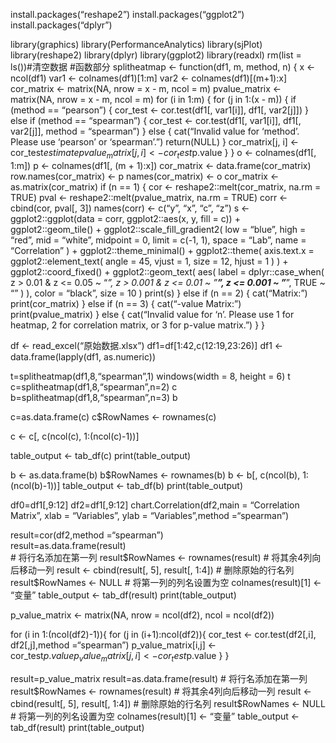 install.packages("reshape2")
install.packages("ggplot2")
install.packages("dplyr")

library(graphics)
library(PerformanceAnalytics)
library(sjPlot)
library(reshape2)
library(dplyr)
library(ggplot2)
library(readxl)
rm(list = ls())#清空数据
#函数部分
splitheatmap <- function(df1, m, method, n) {
  x <- ncol(df1)
  var1 <- colnames(df1)[1:m]
  var2 <- colnames(df1)[(m+1):x]
  cor_matrix <- matrix(NA, nrow = x - m, ncol = m)
  pvalue_matrix <- matrix(NA, nrow = x - m, ncol = m) 
  for (i in 1:m) {
    for (j in 1:(x - m)) {
      if (method == "pearson") {
        cor_test <- cor.test(df1[, var1[i]], df1[, var2[j]])
      } else if (method == "spearman") {
        cor_test <- cor.test(df1[, var1[i]], df1[, var2[j]], method = "spearman")
      } else {
        cat("Invalid value for 'method'. Please use 'pearson' or 'spearman'.")
        return(NULL)
      }
      cor_matrix[j, i] <- cor_test$estimate
      pvalue_matrix[j, i] <- cor_test$p.value
    }
  }
  o <- colnames(df1[, 1:m])
  p <- colnames(df1[, (m + 1):x])
  cor_matrix <- data.frame(cor_matrix)
  row.names(cor_matrix) <- p
  names(cor_matrix) <- o
  cor_matrix <- as.matrix(cor_matrix) 
  if (n == 1) {
    cor <- reshape2::melt(cor_matrix, na.rm = TRUE)
    pval <- reshape2::melt(pvalue_matrix, na.rm = TRUE)
    corr <- cbind(cor, pval[, 3])
    names(corr) <- c("y", "x", "c", "z")
    s <- ggplot2::ggplot(data = corr, ggplot2::aes(x, y, fill = c)) +
      ggplot2::geom_tile() +
      ggplot2::scale_fill_gradient2(
        low = "blue", high = "red", mid = "white", midpoint = 0,
        limit = c(-1, 1), space = "Lab", name = "Correlation"
      ) +
      ggplot2::theme_minimal() +
      ggplot2::theme(
        axis.text.x = ggplot2::element_text(
          angle = 45, vjust = 1, size = 12, hjust = 1
        )
      ) +
      ggplot2::coord_fixed() +
      ggplot2::geom_text(
        aes(
          label = dplyr::case_when(
            z > 0.01 & z <= 0.05 ~ "*",
            z > 0.001 & z <= 0.01 ~ "**",
            z <= 0.001 ~ "***",
            TRUE ~ ""
          )
        ),
        color = "black", size = 10
      )
    print(s)
  } else if (n == 2) {
    cat("\nCorrelation Matrix:\n")
    print(cor_matrix)
  } else if (n == 3) {
    cat("\nP-value Matrix:\n")
    print(pvalue_matrix)
  } else {
    cat("Invalid value for 'n'. Please use 1 for heatmap, 2 for correlation matrix, or 3 for p-value matrix.")
  }
}




df <- read_excel("原始数据.xlsx")
df1=df[1:42,c(12:19,23:26)]
df1 <- data.frame(lapply(df1, as.numeric))



t=splitheatmap(df1,8,"spearman",1)
windows(width = 8, height = 6)
t
c=splitheatmap(df1,8,"spearman",n=2)
c
b=splitheatmap(df1,8,"spearman",n=3)
b

c=as.data.frame(c)
c$RowNames <- rownames(c)

c <- c[, c(ncol(c), 1:(ncol(c)-1))]

table_output <- tab_df(c)
print(table_output)

b <- as.data.frame(b)
b$RowNames <- rownames(b)
b <- b[, c(ncol(b), 1:(ncol(b)-1))]
table_output <- tab_df(b)
print(table_output)



df0=df1[,9:12]
df2=df1[,9:12]
chart.Correlation(df2,main = "Correlation Matrix", 
                  xlab = "Variables", 
                  ylab = "Variables",method ="spearman")
                  
                  
result=cor(df2,method ="spearman")                
result=as.data.frame(result)  
# 将行名添加在第一列
result$RowNames <- rownames(result)
# 将其余4列向后移动一列
result <- cbind(result[, 5], result[, 1:4])
# 删除原始的行名列
result$RowNames <- NULL
# 将第一列的列名设置为空
colnames(result)[1] <- "变量"
table_output <- tab_df(result)
print(table_output)                

p_value_matrix <- matrix(NA, nrow = ncol(df2), ncol = ncol(df2))    

for (i in 1:(ncol(df2)-1)){
  for (j in (i+1):ncol(df2)){
    cor_test <- cor.test(df2[,i], df2[,j],method ="spearman")
    p_value_matrix[i,j] <- cor_test$p.value
    p_value_matrix[j,i] <- cor_test$p.value
  }
}

result=p_value_matrix
result=as.data.frame(result) 
# 将行名添加在第一列
result$RowNames <- rownames(result)
# 将其余4列向后移动一列
result <- cbind(result[, 5], result[, 1:4])
# 删除原始的行名列
result$RowNames <- NULL
# 将第一列的列名设置为空
colnames(result)[1] <- "变量"
table_output <- tab_df(result)
print(table_output)  

